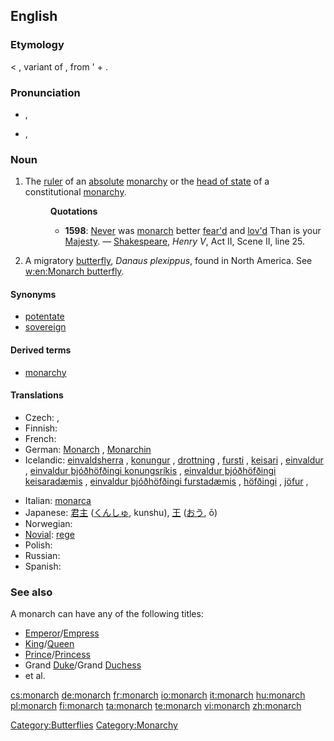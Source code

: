 ==English==

===Etymology===
{{etyl|la}} {{term|monarchia|lang=la}} < {{etyl|grc}} {{term|sc=polytonic|μονάρχης|tr=monarchēs|lang=grc}}, variant of {{term|sc=polytonic|μόναρχος|tr=monarchos||sole ruler|lang=grc}}, from '{{term|sc=polytonic|μόνος|tr=monos||only|lang=grc}} + {{term|sc=polytonic|ἀρχός|tr=archos||leader|lang=grc}}.

===Pronunciation===
* {{a|UK}} {{IPA|/ˈmɒnək/}}, {{SAMPA|/"mQn@k/}}
* {{a|US}} {{IPA|/ˈmɑːnɚk/}}, {{SAMPA|/"mA:n@`k/}}

===Noun===
{{en-noun}}

# The [[ruler]] of an [[absolute]] [[monarchy]] or the [[head of state]] of a constitutional [[monarchy]].
#: '''Quotations'''
#:* '''1598''': [[never|Never]] was [[monarch]] better [[fear|fear'd]] and [[love|lov'd]]  Than is your [[Majesty]]. — [[w:William Shakespeare|Shakespeare]], ''Henry V'', Act II, Scene II, line 25.
# A migratory [[butterfly]], ''Danaus plexippus'', found in North America. See [[w:en:Monarch butterfly]].

====Synonyms====
* [[potentate]]
* [[sovereign]]

====Derived terms====
* [[monarchy]]

====Translations====
{{trans-top|ruler}}
* Czech: {{t|cs|panovník|m}}, {{t|cs|monarcha|m}}
* Finnish: {{t+|fi|hallitsija}}
* French: {{t+|fr|monarque|m}}
* German: [[Monarch]] {{m}}, [[Monarchin]] {{f}}
* Icelandic: [[einvaldsherra]] {{m}}, [[konungur]] {{m}}, [[drottning]] {{f}}, [[fursti]] {{m}}, [[keisari]] {{m}}, [[einvaldur]] {{m}}, [[einvaldur þjóðhöfðingi konungsríkis]] {{m}}, [[einvaldur þjóðhöfðingi keisaradæmis]] {{m}}, [[einvaldur þjóðhöfðingi furstadæmis]] {{m}}, [[höfðingi]] {{m}}, [[jöfur]] {{m}},
{{trans-mid}}
* Italian: [[monarca]]
* Japanese: [[君主]] ([[くんしゅ]], kunshu), [[王]] ([[おう]], ō)
* Norwegian: {{t+|no|monark|m}}
* [[Novial]]: [[rege]]
* Polish: {{t+|pl|monarcha|m}}
* Russian: {{t+|ru|монарх|m|tr=monárkh|sc=Cyrl}}
* Spanish: {{t-|es|monarca|m|f}}
{{trans-bottom}}

===See also===
A monarch can have any of the following titles:
* [[Emperor]]/[[Empress]]
* [[King]]/[[Queen]]
* [[Prince]]/[[Princess]]
* Grand [[Duke]]/Grand [[Duchess]]
* et al.

[[Category:Butterflies]]
[[Category:Monarchy]]

[[cs:monarch]]
[[de:monarch]]
[[fr:monarch]]
[[io:monarch]]
[[it:monarch]]
[[hu:monarch]]
[[pl:monarch]]
[[fi:monarch]]
[[ta:monarch]]
[[te:monarch]]
[[vi:monarch]]
[[zh:monarch]]